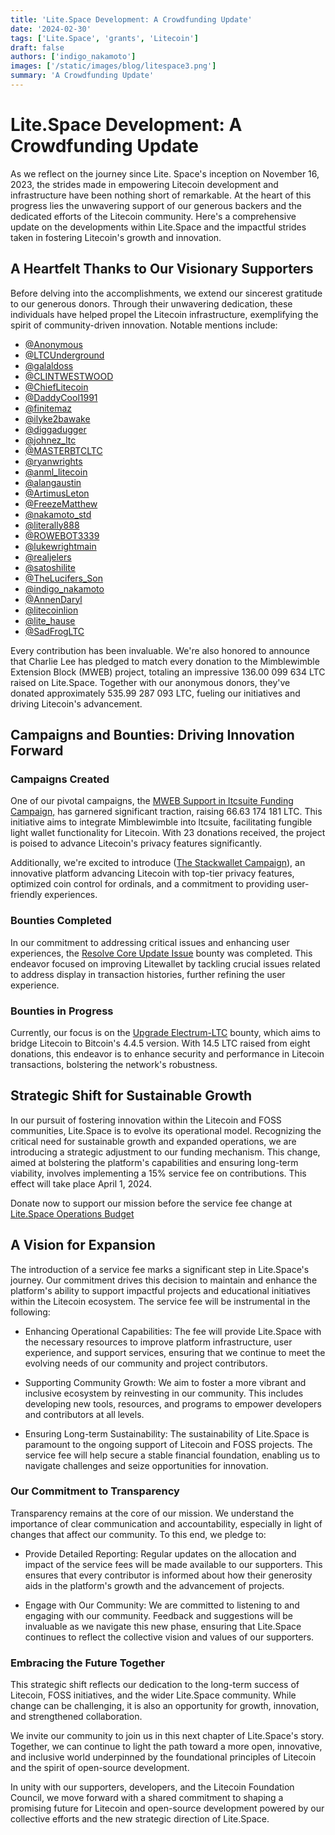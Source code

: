```yaml
---
title: 'Lite.Space Development: A Crowdfunding Update'
date: '2024-02-30'
tags: ['Lite.Space', 'grants', 'Litecoin']
draft: false
authors: ['indigo_nakamoto']
images: ['/static/images/blog/litespace3.png']
summary: 'A Crowdfunding Update'
---
```


# Lite.Space Development: A Crowdfunding Update

As we reflect on the journey since Lite. Space's inception on November 16, 2023, the strides made in empowering Litecoin development and infrastructure have been nothing short of remarkable. At the heart of this progress lies the unwavering support of our generous backers and the dedicated efforts of the Litecoin community. Here's a comprehensive update on the developments within Lite.Space and the impactful strides taken in fostering Litecoin's growth and innovation.

## A Heartfelt Thanks to Our Visionary Supporters

Before delving into the accomplishments, we extend our sincerest gratitude to our generous donors. Through their unwavering dedication, these individuals have helped propel the Litecoin infrastructure, exemplifying the spirit of community-driven innovation. Notable mentions include:

- [@Anonymous](https://www.x.com/anonymous)
- [@LTCUnderground](https://www.x.com/LTCUnderground)
- [@galaldoss](https://www.x.com/galaldoss)
- [@CLINTWESTWOOD](https://www.x.com/CLINTWESTWOOD)
- [@ChiefLitecoin](https://www.x.com/ChiefLitecoin)
- [@DaddyCool1991](https://www.x.com/DaddyCool1991)
- [@finitemaz](https://www.x.com/finitemaz)
- [@ilyke2bawake](https://www.x.com/ilyke2bawake)
- [@diggadugger](https://www.x.com/diggadugger)
- [@johnez_ltc](https://www.x.com/johnez_ltc)
- [@MASTERBTCLTC](https://www.x.com/MASTERBTCLTC)
- [@ryanwrights](https://www.x.com/ryanwrights)
- [@anml_litecoin](https://www.x.com/anml_litecoin)
- [@alangaustin](https://www.x.com/alangaustin)
- [@ArtimusLeton](https://www.x.com/ArtimusLeton)
- [@FreezeMatthew](https://www.x.com/FreezeMatthew)
- [@nakamoto_std](https://www.x.com/nakamoto_std)
- [@literally888](https://www.x.com/literally888)
- [@ROWEBOT3339](https://www.x.com/ROWEBOT3339)
- [@lukewrightmain](https://www.x.com/lukewrightmain)
- [@realjelers](https://www.x.com/realjelers)
- [@satoshilite](https://www.x.com/satoshilite)
- [@TheLucifers_Son](https://www.x.com/TheLucifers_Son)
- [@indigo_nakamoto](https://www.x.com/indigo_nakamoto)
- [@AnnenDaryl](https://www.x.com/AnnenDaryl)
- [@litecoinlion](https://www.x.com/litecoinlion)
- [@lite_hause](https://www.x.com/lite_hause)
- [@SadFrogLTC](https://www.x.com/SadFrogLTC)

Every contribution has been invaluable. We're also honored to announce that Charlie Lee has pledged to match every donation to the Mimblewimble Extension Block (MWEB) project, totaling an impressive 136.00 099 634 LTC raised on Lite.Space. Together with our anonymous donors, they've donated approximately 535.99 287 093 LTC, fueling our initiatives and driving Litecoin's advancement.

## Campaigns and Bounties: Driving Innovation Forward

### Campaigns Created

One of our pivotal campaigns, the [MWEB Support in ltcsuite Funding Campaign,](https://www.lite.space/missions/mweb_support_ltcsuite_funding_campaign) has garnered significant traction, raising 66.63 174 181 LTC. This initiative aims to integrate Mimblewimble into ltcsuite, facilitating fungible light wallet functionality for Litecoin. With 23 donations received, the project is poised to advance Litecoin's privacy features significantly.

Additionally, we're excited to introduce ([The Stackwallet Campaign](https://www.lite.space/missions/stackwallet)), an innovative platform advancing Litecoin with top-tier privacy features, optimized coin control for ordinals, and a commitment to providing user-friendly experiences.

### Bounties Completed

In our commitment to addressing critical issues and enhancing user experiences, the [Resolve Core Update Issue](https://www.lite.space/missions/litewallet_bounty1) bounty was completed. This endeavor focused on improving Litewallet by tackling crucial issues related to address display in transaction histories, further refining the user experience.

### Bounties in Progress

Currently, our focus is on the [Upgrade Electrum-LTC](https://www.lite.space/missions/electrum_bounty1) bounty, which aims to bridge Litecoin to Bitcoin's 4.4.5 version. With 14.5 LTC raised from eight donations, this endeavor is to enhance security and performance in Litecoin transactions, bolstering the network's robustness.

## Strategic Shift for Sustainable Growth

In our pursuit of fostering innovation within the Litecoin and FOSS communities, Lite.Space is to evolve its operational model. Recognizing the critical need for sustainable growth and expanded operations, we are introducing a strategic adjustment to our funding mechanism. This change, aimed at bolstering the platform's capabilities and ensuring long-term viability, involves implementing a 15% service fee on contributions. This effect will take place April 1, 2024.

Donate now to support our mission before the service fee change at [Lite.Space Operations Budget](https://www.lite.space/missions/operations_budget)

## A Vision for Expansion

The introduction of a service fee marks a significant step in Lite.Space's journey. Our commitment drives this decision to maintain and enhance the platform's ability to support impactful projects and educational initiatives within the Litecoin ecosystem. The service fee will be instrumental in the following:

- Enhancing Operational Capabilities: The fee will provide Lite.Space with the necessary resources to improve platform infrastructure, user experience, and support services, ensuring that we continue to meet the evolving needs of our community and project contributors.

- Supporting Community Growth: We aim to foster a more vibrant and inclusive ecosystem by reinvesting in our community. This includes developing new tools, resources, and programs to empower developers and contributors at all levels.

- Ensuring Long-term Sustainability: The sustainability of Lite.Space is paramount to the ongoing support of Litecoin and FOSS projects. The service fee will help secure a stable financial foundation, enabling us to navigate challenges and seize opportunities for innovation.

### Our Commitment to Transparency

Transparency remains at the core of our mission. We understand the importance of clear communication and accountability, especially in light of changes that affect our community. To this end, we pledge to:

- Provide Detailed Reporting: Regular updates on the allocation and impact of the service fees will be made available to our supporters. This ensures that every contributor is informed about how their generosity aids in the platform's growth and the advancement of projects.

- Engage with Our Community: We are committed to listening to and engaging with our community. Feedback and suggestions will be invaluable as we navigate this new phase, ensuring that Lite.Space continues to reflect the collective vision and values of our supporters.

### Embracing the Future Together

This strategic shift reflects our dedication to the long-term success of Litecoin, FOSS initiatives, and the wider Lite.Space community. While change can be challenging, it is also an opportunity for growth, innovation, and strengthened collaboration.

We invite our community to join us in this next chapter of Lite.Space's story. Together, we can continue to light the path toward a more open, innovative, and inclusive world underpinned by the foundational principles of Litecoin and the spirit of open-source development.

In unity with our supporters, developers, and the Litecoin Foundation Council, we move forward with a shared commitment to shaping a promising future for Litecoin and open-source development powered by our collective efforts and the new strategic direction of Lite.Space.
